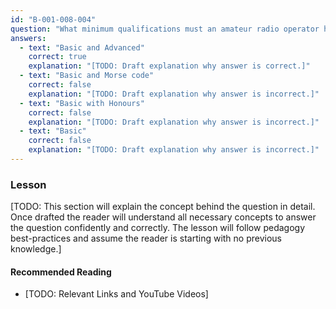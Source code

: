 ```yaml
---
id: "B-001-008-004"
question: "What minimum qualifications must an amateur radio operator hold to install a repeater operating on a single band in a voice mode?"
answers:
  - text: "Basic and Advanced"
    correct: true
    explanation: "[TODO: Draft explanation why answer is correct.]"
  - text: "Basic and Morse code"
    correct: false
    explanation: "[TODO: Draft explanation why answer is incorrect.]"
  - text: "Basic with Honours"
    correct: false
    explanation: "[TODO: Draft explanation why answer is incorrect.]"
  - text: "Basic"
    correct: false
    explanation: "[TODO: Draft explanation why answer is incorrect.]"
---
```


### Lesson

[TODO: This section will explain the concept behind the question in detail. Once drafted the reader will understand all necessary concepts to answer the question confidently and correctly. The lesson will follow pedagogy best-practices and assume the reader is starting with no previous knowledge.]

#### Recommended Reading

- [TODO: Relevant Links and YouTube Videos]
